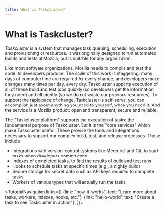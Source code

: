 ```yaml
---
title: What is Taskcluster?
---
```



# What is Taskcluster?

*Taskcluster* is a system that manages task queuing, scheduling,
execution and provisioning of resources. It was originally designed to run automated
builds and tests at Mozilla, but is suitable for any organization.

Like most software organizations, Mozilla needs to compile and test the code its developers produce.
The scale of this work is staggering: many days of computer time are required for every change, and developers make changes many times per day, every day.
Taskcluster supports execution of all of those build and test jobs quickly (so developers get the information they need) and efficiently (so we do not waste our precious resources).
To support the rapid pace of change, Taskcluster is self-serve: you can accomplish just about anything you need to yourself, when you need it.
And the service is a Mozilla product: open and transparent, secure and reliable.

The "Taskcluster platform" supports the execution of tasks: the fundamental purpose of Taskcluster.
But it is the "core services" which make Taskcluster useful.
These provide the tools and integrations necessary to support our complex build, test, and release processes.
These include

 * Integrations with version-control systems like Mercurial and Git, to start tasks when developers commit code
 * Indexes of completed tasks, to find the results of build and test runs
 * Hooks to schedule tasks at specific times (e.g., a nightly build)
 * Secure storage for secret data such as API keys required to complete tasks
 * Workers of various types that will actually run the tasks.

<TutorialNavigation links={[
  {link: "how-it-works", text: "Learn more about tasks, workers, indexes, hooks, etc."},
  {link: "hello-world", text: "Create a task to see Taskcluster in action"},
]}>
</TutorialNavigation>
